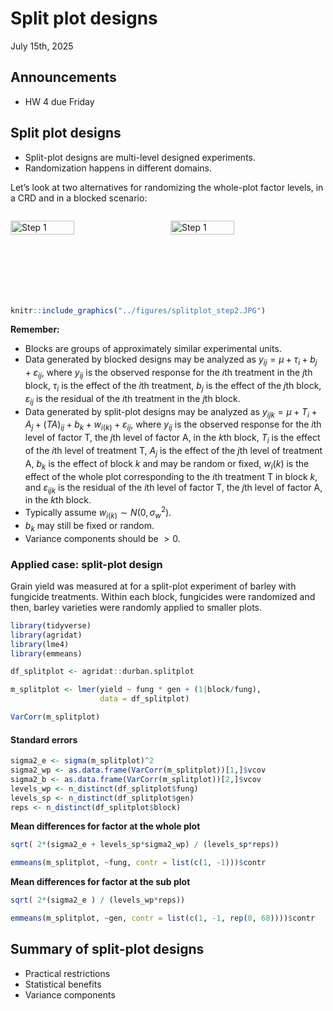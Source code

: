 # Split plot designs
July 15th, 2025  

## Announcements

- HW 4 due Friday 

## Split plot designs  

- Split-plot designs are multi-level designed experiments. 
- Randomization happens in different domains. 

Let's look at two alternatives for randomizing the whole-plot factor levels, in a CRD and in a blocked scenario: 

<div style="display: flex;">
  <img src="../figures/splitplot_step1.JPG" style="width: 45%; margin-right: 5%" alt = "Step 1 designing a split plot design in a CRD.">
  <img src="../figures/splitplot_step1_blocks.jpg" style="width: 45%" alt = "Step 1 designing a split plot design in a blocked structure.">
</div>


```r
knitr::include_graphics("../figures/splitplot_step2.JPG")
```

**Remember:** 

- Blocks are groups of approximately similar experimental units. 
- Data generated by blocked designs may be analyzed as $y_{ij} = \mu +\tau_i + b_j + \varepsilon_{ij}$, where $y_{ij}$ is the observed response for the $i$th treatment in the $j$th block, $\tau_i$ is the effect of the $i$th treatment, $b_j$ is the effect of the $j$th block, $\varepsilon_{ij}$ is the residual of the $i$th treatment in the $j$th block. 
- Data generated by split-plot designs may be analyzed as $y_{ijk} = \mu + T_i +A_j +(TA)_{ij} + b_k + w_{i(k)} + \varepsilon_{ij}$, where $y_{ij}$ is the observed response for the $i$th level of factor T, the $j$th level of factor A, in the $k$th block, $T_i$ is the effect of the $i$th level of treatment T, $A_j$ is the effect of the $j$th level of treatment A, $b_k$ is the effect of block $k$ and may be random or fixed, $w_i(k)$ is the effect of the whole plot corresponding to the $i$th treatment T in block $k$, and $\varepsilon_{ijk}$ is the residual of the $i$th level of factor T, the $j$th level of factor A, in the $k$th block. 
- Typically assume $w_{i(k)} \sim  N(0, \sigma^2_w)$. 
- $b_k$ may still be fixed or random. 
- Variance components should be $> 0$. 

### Applied case: split-plot design 

Grain yield was measured at for a split-plot experiment of barley with fungicide treatments. 
Within each block, fungicides were randomized and then, barley varieties were randomly applied to smaller plots. 

```r
library(tidyverse)
library(agridat)
library(lme4)
library(emmeans)

df_splitplot <- agridat::durban.splitplot

m_splitplot <- lmer(yield ~ fung * gen + (1|block/fung), 
                    data = df_splitplot)

VarCorr(m_splitplot)
```

#### Standard errors 

```r
sigma2_e <- sigma(m_splitplot)^2
sigma2_wp <- as.data.frame(VarCorr(m_splitplot))[1,]$vcov
sigma2_b <- as.data.frame(VarCorr(m_splitplot))[2,]$vcov
levels_wp <- n_distinct(df_splitplot$fung)
levels_sp <- n_distinct(df_splitplot$gen)
reps <- n_distinct(df_splitplot$block)
```

**Mean differences for factor at the whole plot**  

```r
sqrt( 2*(sigma2_e + levels_sp*sigma2_wp) / (levels_sp*reps))
```
```r
emmeans(m_splitplot, ~fung, contr = list(c(1, -1)))$contr
```

**Mean differences for factor at the sub plot**  


```r
sqrt( 2*(sigma2_e ) / (levels_wp*reps))
```

```r
emmeans(m_splitplot, ~gen, contr = list(c(1, -1, rep(0, 68))))$contr
```

## Summary of split-plot designs  

- Practical restrictions 
- Statistical benefits 
- Variance components 
